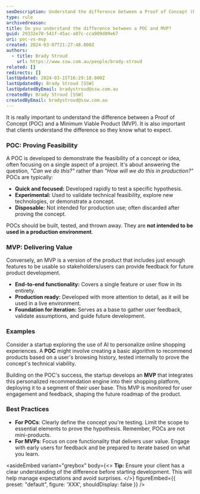 ```yaml
---
seoDescription: Understand the difference between a Proof of Concept (POC) and a Minimum Viable Product (MVP), crucial for successful product development.
type: rule
archivedreason:
title: Do you understand the difference between a POC and MVP?
guid: 29332e78-541f-45ac-a07c-cca909d89e67
uri: poc-vs-mvp
created: 2024-03-07T21:27:48.000Z
authors:
  - title: Brady Stroud
    url: https://www.ssw.com.au/people/brady-stroud
related: []
redirects: []
lastUpdated: 2024-03-15T16:29:18.000Z
lastUpdatedBy: Brady Stroud [SSW]
lastUpdatedByEmail: bradystroud@ssw.com.au
createdBy: Brady Stroud [SSW]
createdByEmail: bradystroud@ssw.com.au
---
```


It is really important to understand the difference between a Proof of Concept (POC) and a Minimum Viable Product (MVP). It is also important that clients understand the difference so they know what to expect.
### POC: Proving Feasibility

A POC is developed to demonstrate the feasibility of a concept or idea, often focusing on a single aspect of a project. It's about answering the question, _"Can we do this?"_ rather than _"How will we do this in production?"_ POCs are typically:

- **Quick and focused:** Developed rapidly to test a specific hypothesis.
- **Experimental:** Used to validate technical feasibility, explore new technologies, or demonstrate a concept.
- **Disposable:** Not intended for production use; often discarded after proving the concept.

POCs should be built, tested, and thrown away. They are **not intended to be used in a production environment**.

### MVP: Delivering Value

Conversely, an MVP is a version of the product that includes just enough features to be usable so stakeholders/users can provide feedback for future product development.

- **End-to-end functionality:** Covers a single feature or user flow in its entirety.
- **Production ready:** Developed with more attention to detail, as it will be used in a live environment.
- **Foundation for iteration:** Serves as a base to gather user feedback, validate assumptions, and guide future development.

### Examples

Consider a startup exploring the use of AI to personalize online shopping experiences. A **POC** might involve creating a basic algorithm to recommend products based on a user's browsing history, tested internally to prove the concept's technical viability.

Building on the POC's success, the startup develops an **MVP** that integrates this personalized recommendation engine into their shopping platform, deploying it to a segment of their user base. This MVP is monitored for user engagement and feedback, shaping the future roadmap of the product.

### Best Practices

- **For POCs**: Clearly define the concept you're testing. Limit the scope to essential elements to prove the hypothesis. Remember, POCs are not mini-products.
- **For MVPs**: Focus on core functionality that delivers user value. Engage with early users for feedback and be prepared to iterate based on what you learn.

<asideEmbed
  variant="greybox"
  body={<>
    **Tip:** Ensure your client has a clear understanding of the difference before starting development. This will help manage expectations and avoid surprises.
  </>}
  figureEmbed={{
    preset: "default",
    figure: 'XXX',
    shouldDisplay: false
  }}
/>
